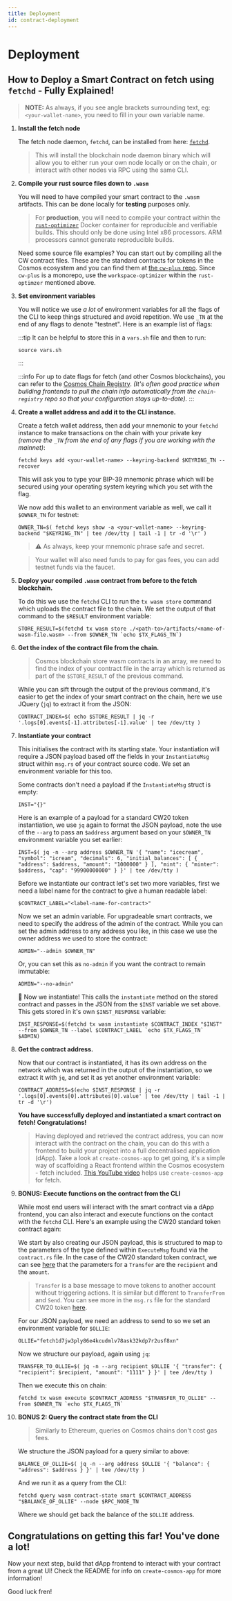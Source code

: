 ```yaml
---
title: Deployment
id: contract-deployment
---
```



# Deployment

## How to Deploy a Smart Contract on fetch using `fetchd` - Fully Explained!
>**NOTE:** As always, if you see angle brackets surrounding text, eg: `<your-wallet-name>`, you need to fill in your own variable name.

1. **Install the fetch node**

    The fetch node daemon, `fetchd`, can be installed from here: [`fetchd`](https://github.com/fetchai/fetchd/).
    > This will install the blockchain node daemon binary which will allow you to either run your own node locally or on the chain, or interact with other nodes via RPC using the same CLI.

2. **Compile your rust source files down to `.wasm`**

    You will need to have compiled your smart contract to the `.wasm` artifacts. This can be done locally for **testing** purposes only.
    >For **production**, you will need to compile your contract within the [`rust-optimizer`](https://github.com/CosmWasm/rust-optimizer) Docker container for reproducible and verifiable builds. This should only be done using Intel x86 processors. ARM processors cannot generate reproducible builds.

    Need some source file examples? You can start out by compiling all the CW contract files. These are the standard contracts for tokens in the Cosmos ecosystem and you can find them at [the `cw-plus` repo](https://github.com/CosmWasm/cw-plus). Since `cw-plus` is a monorepo, use the `workspace-optimizer` within the `rust-optimzer` mentioned above.

3. **Set environment variables**
    
    You will notice we use *a lot* of environment variables for all the flags of the CLI to keep things structured and avoid repetition. We use `_TN` at the end of any flags to denote "testnet". Here is an example list of flags:

    <VarsSh />

    :::tip
    It can be helpful to store this in a `vars.sh` file and then to run:

    ```console
    source vars.sh
    ```
    :::

    :::info
    For up to date flags for fetch (and other Cosmos blockchains), you can refer to the [Cosmos Chain Registry](https://github.com/cosmos/chain-registry). *(It's often good practice when building frontends to pull the chain info automatically from the `chain-registry` repo so that your configuration stays up-to-date).*
    :::


4. **Create a wallet address and add it to the CLI instance.**

    Create a fetch wallet address, then add your mnemonic to your `fetchd` instance to make transactions on the chain with your private key *(remove the `_TN` from the end of any flags if you are working with the mainnet)*:
    ```console
    fetchd keys add <your-wallet-name> --keyring-backend $KEYRING_TN --recover
    ```
    This will ask you to type your BIP-39 mnemonic phrase which will be secured using your operating system keyring which you set with the flag.

    We now add this wallet to an environment variable as well, we call it `$OWNER_TN` for testnet:
    ```console
    OWNER_TN=$( fetchd keys show -a <your-wallet-name> --keyring-backend "$KEYRING_TN" | tee /dev/tty | tail -1 | tr -d '\r' )
    ```

    >:warning: As always, keep your mnemonic phrase safe and secret.

    > Your wallet will also need funds to pay for gas fees, you can add testnet funds via the faucet.


5. **Deploy your compiled `.wasm` contract from before to the fetch blockchain.**

     To do this we use the `fetchd` CLI to run the `tx wasm store` command which uploads the contract file to the chain. We set the output of that command to the `$RESULT` environment variable:
    ```console
    STORE_RESULT=$(fetchd tx wasm store ./<path-to>/artifacts/<name-of-wasm-file.wasm> --from $OWNER_TN `echo $TX_FLAGS_TN`)
    ```

6. **Get the index of the contract file from the chain.**
    >Cosmos blockchain store wasm contracts in an array, we need to find the index of your contract file in the array which is returned as part of the `$STORE_RESULT` of the previous command.
    
    While you can sift through the output of the previous command, it's easier to get the index of your smart contract on the chain, here we use JQuery (`jq`) to extract it from the JSON:
    ```console
    CONTRACT_INDEX=$( echo $STORE_RESULT | jq -r '.logs[0].events[-1].attributes[-1].value' | tee /dev/tty )
    ```

7. **Instantiate your contract**

    This initialises the contract with its starting state. Your instantiation will require a JSON payload based off the fields in your `InstantiateMsg` struct within `msg.rs` of your contract source code. We set an environment variable for this too.

    Some contracts don't need a payload if the `InstantiateMsg` struct is empty:
    ```console
    INST="{}"
    ```
    Here is an example of a payload for a standard CW20 token instantiation, we use `jq` again to format the JSON payload, note the use of the `--arg` to pass an `$address` argument based on your `$OWNER_TN` environment variable you set earlier:
    ```console
    INST=$( jq -n --arg address $OWNER_TN '{ "name": "icecream", "symbol": "icream", "decimals": 6, "initial_balances": [ { "address": $address, "amount": "1000000" } ], "mint": { "minter": $address, "cap": "99900000000" } }' | tee /dev/tty )
    ```

    Before we instantiate our contract let's set two more variables, first we need a label name for the contract to give a human readable label:
    ```console
    $CONTRACT_LABEL="<label-name-for-contract>"
    ```
    Now we set an admin variable. For upgradeable smart contracts, we need to specify the address of the admin of the contract. While you can set the admin address to any address you like, in this case we use the owner address we used to store the contract:
    ```console
    ADMIN="--admin $OWNER_TN"
    ```
    Or, you can set this as `no-admin` if you want the contract to remain immutable:
    ```console
    ADMIN="--no-admin"
    ```

    :rocket: Now we instantiate! This calls the `instantiate` method on the stored contract and passes in the JSON from the `$INST` variable we set above. This gets stored in it's own `$INST_RESPONSE` variable:
    ```console
    INST_RESPONSE=$(fetchd tx wasm instantiate $CONTRACT_INDEX "$INST" --from $OWNER_TN --label $CONTRACT_LABEL `echo $TX_FLAGS_TN` $ADMIN)
    ```

8. **Get the contract address.**
    
    Now that our contract is instantiated, it has its own address on the network which was returned in the output of the instantiation, so we extract it with `jq`, and set it as yet another environment variable:
    ```console
    CONTRACT_ADDRESS=$(echo $INST_RESPONSE | jq -r '.logs[0].events[0].attributes[0].value' | tee /dev/tty | tail -1 | tr -d '\r')
    ```
    **You have successfully deployed and instantiated a smart contract on fetch! Congratulations!**
    >Having deployed and retrieved the contract address, you can now interact with the contract on the chain, you can do this with a frontend to build your project into a full decentralised application (dApp). Take a look at `create-cosmos-app` to get going, it's a simple way of scaffolding a React frontend within the Cosmos ecosystem - fetch included. [This YouTube video](https://www.youtube.com/live/hPec5D_lI1A?feature=share&t=1880) helps use `create-cosmos-app` for fetch.

9. **BONUS: Execute functions on the contract from the CLI**

    While most end users will interact with the smart contract via a dApp frontend, you can also interact and execute functions on the contact with the `fetchd` CLI. Here's an example using the CW20 standard token contract again:

    We start by also creating our JSON payload, this is structured to map to the parameters of the type defined within `ExecuteMsg` found via the `contract.rs` file. In the case of the CW20 standard token contract, we can see [here](https://github.com/CosmWasm/cw-plus/blob/4da476f9e426fb87689b6f0c3398ff08a65248d1/contracts/cw20-base/src/contract.rs#L195) that the parameters for a `Transfer` are the `recipient` and the `amount`.
    > `Transfer` is a base message to move tokens to another account without triggering actions. It is similar but different to `TransferFrom` and `Send`. You can see more in the `msg.rs` file for the standard CW20 token [here](https://github.com/CosmWasm/cw-plus/blob/main/packages/cw20/src/msg.rs).

    For our JSON payload, we need an address to send to so we set an environment variable for `$OLLIE`:
    ```console
    OLLIE="fetch1d7jw3ply86e4kcudmlv78ask32kdp7r2usf8xn"
    ```
    Now we structure our payload, again using `jq`:
    ```console
    TRANSFER_TO_OLLIE=$( jq -n --arg recipient $OLLIE '{ "transfer": { "recipient": $recipient, "amount": "1111" } }' | tee /dev/tty )
    ```
    Then we execute this on chain:
    ```console
    fetchd tx wasm execute $CONTRACT_ADDRESS "$TRANSFER_TO_OLLIE" --from $OWNER_TN `echo $TX_FLAGS_TN`
    ```

10. **BONUS 2: Query the contract state from the CLI**

    > Similarly to Ethereum, queries on Cosmos chains don't cost gas fees.

    We structure the JSON payload for a query similar to above:
    ```console
    BALANCE_OF_OLLIE=$( jq -n --arg address $OLLIE '{ "balance": { "address": $address } }' | tee /dev/tty )
    ```
    And we run it as a query from the CLI:
    ```console
    fetchd query wasm contract-state smart $CONTRACT_ADDRESS "$BALANCE_OF_OLLIE" --node $RPC_NODE_TN
    ```
    Where we should get back the balance of the `$OLLIE` address.

## Congratulations on getting this far! You've done a lot!

Now your next step, build that dApp frontend to interact with your contract from a great UI! Check the README for info on `create-cosmos-app` for more information!

Good luck fren!

